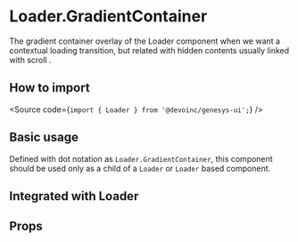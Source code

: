 

<Meta title="Components/Feedback/Loader/Components/LoaderGradientContainer/Overview" />

# Loader.GradientContainer

The gradient container overlay of the Loader component when we want a contextual loading transition, but related with
hidden contents usually linked with scroll .

## How to import

<Source code={`import { Loader } from '@devoinc/genesys-ui';`} />

## Basic usage

Defined with dot notation as `Loader.GradientContainer`, this component should be used only as a child of a
`Loader` or `Loader` based component.

<Canvas of={Stories.Playground} />

## Integrated with Loader

<Canvas of={LoaderStories.ScrollProgress} />

## Props

<ArgTypes of={Stories} />
